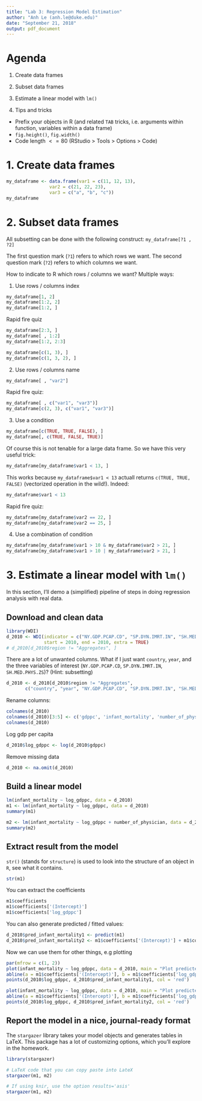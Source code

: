 ```yaml
---
title: "Lab 3: Regression Model Estimation"
author: "Anh Le (anh.le@duke.edu)"
date: "September 21, 2018"
output: pdf_document
---
```


# Agenda

1. Create data frames
2. Subset data frames
3. Estimate a linear model with `lm()`

4. Tips and tricks
- Prefix your objects in R (and related `TAB` tricks, i.e. arguments within function, variables within a data frame)
- `fig.height()`, `fig.width()`
- Code length $<= 80$ (RStudio > Tools > Options > Code)

# 1. Create data frames

```r
my_dataframe <- data.frame(var1 = c(11, 12, 13),
                var2 = c(21, 22, 23),
                var3 = c("a", "b", "c"))
my_dataframe
```

# 2. Subset data frames

All subsetting can be done with the following construct: `my_dataframe[?1 , ?2]`

The first question mark (`?1`) refers to which rows we want.
The second question mark (`?2`) refers to which columns we want.

How to indicate to R which rows / columns we want? Multiple ways:

1. Use rows / columns index
```r
my_dataframe[1, 2]
my_dataframe[1:2, 2]
my_dataframe[1:2, ]
```

Rapid fire quiz

```r
my_dataframe[2:3, ]
my_dataframe[ , 1:2]
my_dataframe[1:2, 2:3]

my_dataframe[c(1, 3), ]
my_dataframe[c(1, 3, 2), ]
```

2. Use rows / columns name

```r
my_dataframe[ , "var2"]
```

Rapid fire quiz:

```r
my_dataframe[ , c("var1", "var3")]
my_dataframe[c(2, 3), c("var1", "var3")]
```


3. Use a condition

```r
my_dataframe[c(TRUE, TRUE, FALSE), ]
my_dataframe[, c(TRUE, FALSE, TRUE)]
```

Of course this is not tenable for a large data frame. So we have this very useful trick:

```r
my_dataframe[my_dataframe$var1 < 13, ]
```

This works because `my_dataframe$var1 < 13` actuall returns `c(TRUE, TRUE, FALSE)` (vectorized operation in the wild!). Indeed:

```r
my_dataframe$var1 < 13
```

Rapid fire quiz:
```r
my_dataframe[my_dataframe$var2 == 22, ]
my_dataframe[my_dataframe$var2 == 25, ]
```

4. Use a combination of condition

```r
my_dataframe[my_dataframe$var1 > 10 & my_dataframe$var2 > 21, ]
my_dataframe[my_dataframe$var1 > 10 | my_dataframe$var2 > 21, ]
```

# 3. Estimate a linear model with `lm()`

In this section, I'll demo a (simplified) pipeline of steps in doing regression analysis with real data.

## Download and clean data
```r
library(WDI)
d_2010 <- WDI(indicator = c("NY.GDP.PCAP.CD", "SP.DYN.IMRT.IN", "SH.MED.PHYS.ZS"),
              start = 2010, end = 2010, extra = TRUE)
# d_2010[d_2010$region != "Aggregates", ]
```

There are a lot of unwanted columns. What if I just want `country`, `year`, and the three variables of interest (`NY.GDP.PCAP.CD`, `SP.DYN.IMRT.IN`, `SH.MED.PHYS.ZS`)? (Hint: subsetting)

```r
d_2010 <- d_2010[d_2010$region != "Aggregates", 
       c("country", "year", "NY.GDP.PCAP.CD", "SP.DYN.IMRT.IN", "SH.MED.PHYS.ZS")]
```

Rename columns:

```r
colnames(d_2010)
colnames(d_2010)[3:5] <- c('gdppc', 'infant_mortality', 'number_of_physician')
colnames(d_2010)
```

Log gdp per capita

```r
d_2010$log_gdppc <- log(d_2010$gdppc)
```

Remove missing data

```r
d_2010 <- na.omit(d_2010)
```


## Build a linear model

```r
lm(infant_mortality ~ log_gdppc, data = d_2010)
m1 <- lm(infant_mortality ~ log_gdppc, data = d_2010)
summary(m1)
```

```r
m2 <- lm(infant_mortality ~ log_gdppc + number_of_physician, data = d_2010)
summary(m2)
```

## Extract result from the model

`str()` (stands for `structure`) is used to look into the structure of an object in `R`, see what it contains. 

```r
str(m1)
```

You can extract the coefficients

```r
m1$coefficients
m1$coefficients['(Intercept)']
m1$coefficients['log_gdppc']
```

You can also generate predicted / fitted values:

```r
d_2010$pred_infant_mortality1 <- predict(m1)
d_2010$pred_infant_mortality2 <- m1$coefficients['(Intercept)'] + m1$coefficients['log_gdppc'] * d_2010$log_gdppc
```

Now we can use them for other things, e.g plotting

```r
par(mfrow = c(1, 2))
plot(infant_mortality ~ log_gdppc, data = d_2010, main = "Plot predicted values-method 1")
abline(a = m1$coefficients['(Intercept)'], b = m1$coefficients['log_gdppc'])
points(d_2010$log_gdppc, d_2010$pred_infant_mortality1, col = 'red')

plot(infant_mortality ~ log_gdppc, data = d_2010, main = "Plot predicted values-method 2")
abline(a = m1$coefficients['(Intercept)'], b = m1$coefficients['log_gdppc'])
points(d_2010$log_gdppc, d_2010$pred_infant_mortality2, col = 'red')
```

## Report the model in a nice, journal-ready format

The `stargazer` library takes your model objects and generates tables in LaTeX. This package has a lot of customizing options, which you'll explore in the homework.

```r
library(stargazer)
```

```r
# LaTeX code that you can copy paste into LateX
stargazer(m1, m2)
```

```r
# If using knir, use the option results='asis'
stargazer(m1, m2)
```


